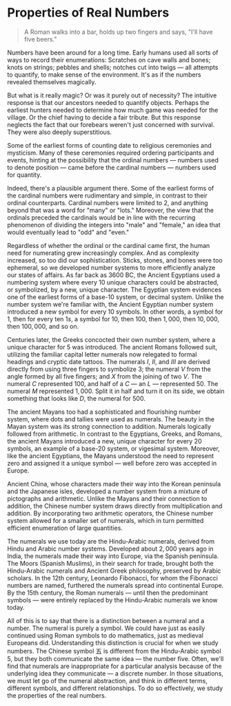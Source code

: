 # Properties of Real Numbers

> A Roman walks into a bar, holds up two fingers and says, "I'll have five
> beers."

Numbers have been around for a long time. Early humans used all sorts of
ways to record their enumerations: Scratches on cave walls and bones; knots
on strings; pebbles and shells; notches cut into twigs &mdash; all attempts
to quantify, to make sense of the environment. It's as if the numbers
revealed themselves magically.

But what is it really magic? Or was it purely out of necessity? The
intuitive response is that our ancestors needed to quantify objects.
Perhaps the earliest hunters needed to determine how much game was needed
for the village. Or the chief having to decide a fair tribute. But this
response neglects the fact that our forebears weren't just concerned with
survival. They were also deeply superstitious.

Some of the earliest forms of counting date to religious ceremonies and
mysticism. Many of these ceremonies required ordering participants and
events, hinting at the possibility that the ordinal numbers &mdash; numbers
used to denote position &mdash; came before the cardinal numbers &mdash;
numbers used for quantity.

Indeed, there's a plausible argument there. Some of the earliest forms of
the cardinal numbers were rudimentary and simple, in contrast to their
ordinal counterparts. Cardinal numbers were limited to ${2,}$ and anything
beyond that was a word for "many" or "lots." Moreover, the view that the
ordinals preceded the cardinals would be in line with the recurring
phenomenon of dividing the integers into "male" and "female," an idea that
would eventually lead to "odd" and "even."

Regardless of whether the ordinal or the cardinal came first, the human
need for numerating grew increasingly complex. And as complexity increased,
so too did our sophistication. Sticks, stones, and bones were too
ephemeral, so we developed number systems to more efficiently analyze our
states of affairs. As far back as 3600 BC, the Ancient Egyptians used a
numbering system where every ${10}$ unique characters could be abstracted,
or symbolized, by a new, unique character. The Egyptian system evidences
one of the earliest forms of a base-10 system, or decimal system. Unlike
the number system we're familiar with, the Ancient Egyptian number system
introduced a new symbol for every ${10}$ symbols. In other words, a symbol
for ${1,}$ then for every ten ${1s}$, a symbol for ${10,}$ then ${100,}$
then ${1,000,}$ then ${10,000,}$ then ${100,000,}$ and so on.

Centuries later, the Greeks concocted their own number system, where a
unique character for ${5}$ was introduced. The ancient Romans followed
suit, utilizing the familiar capital letter numerals now relegated to
formal headings and cryptic date tattoos. The numerals ${I,}$ ${II,}$ and
${III}$ are derived directly from using three fingers to symbolize ${3;}$
the numeral ${V}$ from the angle formed by all five fingers; and ${X}$ from
the joining of two ${V.}$ The numeral ${C}$ represented ${100,}$ and half
of a ${C}$ &mdash; an ${L}$ &mdash; represented ${50.}$ The numeral ${M}$
represented ${1,000.}$ Split it in half and turn it on its side, we obtain
something that looks like ${D,}$ the numeral for ${500.}$

The ancient Mayans too had a sophisticated and flourishing number system,
where dots and tallies were used as numerals. The beauty in the Mayan
system was its strong connection to addition. Numerals logically followed
from arithmetic. In contrast to the Egyptians, Greeks, and Romans, the
ancient Mayans introduced a new, unique character for every ${20}$ symbols,
an example of a base-20 system, or vigesimal system. Moreover, like the
ancient Egyptians, the Mayans understood the need to represent zero and
assigned it a unique symbol &mdash; well before zero was accepted in
Europe.

Ancient China, whose characters made their way into the Korean peninsula
and the Japanese isles, developed a number system from a mixture of
pictographs and arithmetic. Unlike the Mayans and their connection to
addition, the Chinese number system draws directly from multiplication and
addition. By incorporating two arithmetic operators, the Chinese number
system allowed for a smaller set of numerals, which in turn permitted
efficient enumeration of large quantities.

The numerals we use today are the Hindu-Arabic numerals, derived from Hindu
and Arabic number systems. Developed about ${2,000}$ years ago in India,
the numerals made their way into Europe, via the Spanish peninsula. The
Moors (Spanish Muslims), in their search for trade, brought both the
Hindu-Arabic numerals and Ancient Greek philosophy, preserved by Arabic
scholars. In the 12th century, Leonardo Fibonacci, for whom the Fibonacci
numbers are named, furthered the numerals spread into continental Europe.
By the 15th century, the Roman numerals &mdash; until then the predominant
symbols &mdash; were entirely replaced by the Hindu-Arabic numerals we know
today.

All of this is to say that there is a distinction between a numeral and a
number. The numeral is purely a symbol. We could have just as easily
continued using Roman symbols to do mathematics, just as medieval Europeans
did. Understanding this distinction is crucial for when we study numbers.
The Chinese symbol 五 is different from the Hindu-Arabic symbol ${5}$, but
they both communicate the same idea &mdash; the number five. Often, we'll
find that numerals are inappropriate for a particular analysis because of
the underlying idea they communicate &mdash; a discrete number. In those
situations, we must let go of the numeral abstraction, and think in
different terms, different symbols, and different relationships. To do so
effectively, we study the properties of the real numbers.
